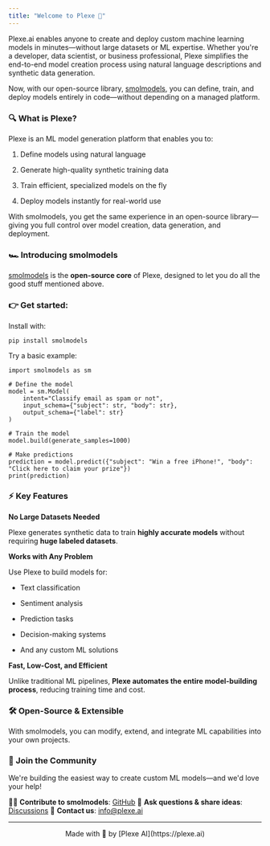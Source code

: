 ```yaml
---
title: "Welcome to Plexe 🚀"
---
```


Plexe.ai enables anyone to create and deploy custom machine learning models in minutes—without large datasets or ML expertise. Whether you're a developer, data scientist, or business professional, Plexe simplifies the end-to-end model creation process using natural language descriptions and synthetic data generation.

Now, with our open-source library, [smolmodels](https://github.com/plexe-ai/smolmodels), you can define, train, and deploy models entirely in code—without depending on a managed platform.

### **🔍 What is Plexe?**

Plexe is an ML model generation platform that enables you to:&#x20;

1. Define models using natural language

2. Generate high-quality synthetic training data

3. Train efficient, specialized models on the fly

4. Deploy models instantly for real-world use

With smolmodels, you get the same experience in an open-source library—giving you full control over model creation, data generation, and deployment.

### **🏎️ Introducing smolmodels**

[smolmodels](https://github.com/plexe-ai/smolmodels) is the **open-source core** of Plexe, designed to let you do all the good stuff mentioned above.

### 👉 **Get started:**

Install with:

```
pip install smolmodels
```

Try a basic example:

```
import smolmodels as sm

# Define the model
model = sm.Model(
    intent="Classify email as spam or not",
    input_schema={"subject": str, "body": str},
    output_schema={"label": str}
)

# Train the model
model.build(generate_samples=1000)

# Make predictions
prediction = model.predict({"subject": "Win a free iPhone!", "body": "Click here to claim your prize"})
print(prediction)
```

### **⚡ Key Features**

**No Large Datasets Needed**

Plexe generates synthetic data to train **highly accurate models** without requiring **huge labeled datasets**.

**Works with Any Problem**

Use Plexe to build models for:

* Text classification

* Sentiment analysis

* Prediction tasks

* Decision-making systems

* And any custom ML solutions

**Fast, Low-Cost, and Efficient**

Unlike traditional ML pipelines, **Plexe automates the entire model-building process**, reducing training time and cost.

### **🛠️ Open-Source & Extensible**

With smolmodels, you can modify, extend, and integrate ML capabilities into your own projects.

### **👯 Join the Community**

We're building the easiest way to create custom ML models—and we'd love your help!

👨‍💻 **Contribute to smolmodels**: [GitHub](https://github.com/plexe-ai/smolmodels)
📣 **Ask questions & share ideas**: [Discussions](https://github.com/plexe-ai/smolmodels/discussions)
📧 **Contact us**: [info@plexe.ai](mailto:info@plexe.ai)&#x20;

***

<div align="center">
  Made with 🫶 by [Plexe AI](https://plexe.ai)
</div>